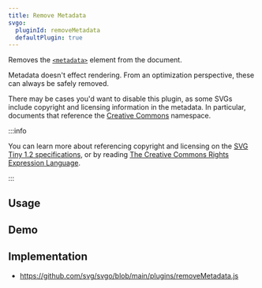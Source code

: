 ```yaml
---
title: Remove Metadata
svgo:
  pluginId: removeMetadata
  defaultPlugin: true
---
```


Removes the [`<metadata>`](https://developer.mozilla.org/docs/Web/SVG/Element/metadata) element from the document.

Metadata doesn't effect rendering. From an optimization perspective, these can always be safely removed.

There may be cases you'd want to disable this plugin, as some SVGs include copyright and licensing information in the metadata. In particular, documents that reference the [Creative Commons](http://creativecommons.org/ns#) namespace.

:::info

You can learn more about referencing copyright and licensing on the [SVG Tiny 1.2 specifications](https://www.w3.org/TR/SVGTiny12/metadata.html#metadataElementExample), or by reading [The Creative Commons Rights Expression Language](https://opensource.creativecommons.org/ccrel/).

:::

## Usage

<PluginUsage />

## Demo

<PluginDemo />

## Implementation

- https://github.com/svg/svgo/blob/main/plugins/removeMetadata.js
